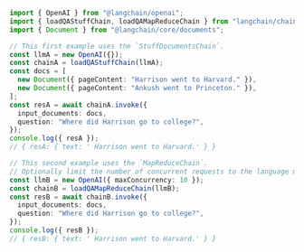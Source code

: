 ```typescript
import { OpenAI } from "@langchain/openai";
import { loadQAStuffChain, loadQAMapReduceChain } from "langchain/chains";
import { Document } from "@langchain/core/documents";

// This first example uses the `StuffDocumentsChain`.
const llmA = new OpenAI({});
const chainA = loadQAStuffChain(llmA);
const docs = [
  new Document({ pageContent: "Harrison went to Harvard." }),
  new Document({ pageContent: "Ankush went to Princeton." }),
];
const resA = await chainA.invoke({
  input_documents: docs,
  question: "Where did Harrison go to college?",
});
console.log({ resA });
// { resA: { text: ' Harrison went to Harvard.' } }

// This second example uses the `MapReduceChain`.
// Optionally limit the number of concurrent requests to the language model.
const llmB = new OpenAI({ maxConcurrency: 10 });
const chainB = loadQAMapReduceChain(llmB);
const resB = await chainB.invoke({
  input_documents: docs,
  question: "Where did Harrison go to college?",
});
console.log({ resB });
// { resB: { text: ' Harrison went to Harvard.' } }
```